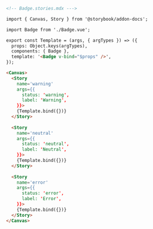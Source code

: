 ```md
<!-- Badge.stories.mdx --->

import { Canvas, Story } from '@storybook/addon-docs';

import Badge from './Badge.vue';

export const Template = (args, { argTypes }) => ({
  props: Object.keys(argTypes),
  components: { Badge },
  template: '<Badge v-bind="$props" />',
});

<Canvas>
  <Story 
    name='warning' 
    args={{
      status: 'warning', 
      label: 'Warning',
    }}>
    {Template.bind({})}
  </Story>
  
  <Story 
    name='neutral' 
    args={{
      status: 'neutral', 
      label: 'Neutral',
    }}>
    {Template.bind({})}
  </Story>
  
  <Story 
    name='error' 
    args={{
      status: 'error', 
      label: 'Error',
    }}>
    {Template.bind({})}
  </Story>
</Canvas>
```